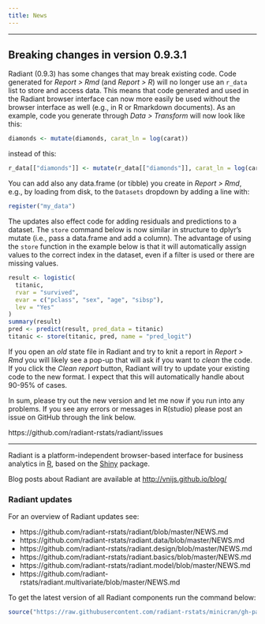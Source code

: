 ```yaml
---
title: News
---
```


***

## Breaking changes in version 0.9.3.1

Radiant (0.9.3) has some changes that may break existing code. Code generated for _Report > Rmd_ (and _Report > R_) will no longer use an `r_data` list to store and access data. This means that code generated and used in the Radiant browser interface can now more easily be used without the browser interface as well (e.g., in R or Rmarkdown documents). As an example, code you generate through _Data > Transform_ will now look like this:
 
```r
diamonds <- mutate(diamonds, carat_ln = log(carat))
```
 
instead of this:
 
```r
r_data[["diamonds"]] <- mutate(r_data[["diamonds"]], carat_ln = log(carat))
```
 
You can add also any data.frame (or tibble) you create in _Report > Rmd_, e.g., by loading from disk, to the `Datasets` dropdown by adding a line with:
 
```r
register("my_data")
```
 
The updates also effect code for adding residuals and predictions to a dataset. The `store` command below is now similar in structure to dplyr's mutate (i.e., pass a data.frame and add a column). The advantage of using the `store` function in the example below is that it will automatically assign values to the correct index in the dataset, even if a filter is used or there are missing values.
 
```r
result <- logistic(
  titanic,
  rvar = "survived",
  evar = c("pclass", "sex", "age", "sibsp"),
  lev = "Yes"
)
summary(result)
pred <- predict(result, pred_data = titanic)
titanic <- store(titanic, pred, name = "pred_logit")
```
 
If you open an _old_ state file in Radiant and try to knit a report in _Report > Rmd_ you will likely see a pop-up that will ask if you want to _clean_ the code. If you click the _Clean report_ button, Radiant will try to update your existing code to the new format. I expect that this will automatically handle about 90-95% of cases.

<!--
To install the development version of Radiant you can use the code below:

```r
packages <- c(
  "radiant.data", "radiant.design", "radiant.basics",
  "radiant.model", "radiant.multivariate", "radiant"
)

ret <- sapply(
  packages,
  install.packages,
  repos = c(
    "https://radiant-rstats.github.io/minicran/dev/",
    "https://radiant-rstats.github.io/minicran/"
  )
)
```
-->

In sum, please try out the new version and let me now if you run into any problems. If you see any errors or messages in R(studio) please post an issue on GitHub through the link below.
 
https://github.com/radiant-rstats/radiant/issues
 
***

Radiant is a platform-independent browser-based interface for business analytics in [R](https://www.r-project.org/), based on the [Shiny](https://www.rstudio.com/shiny/) package.

Blog posts about Radiant are available at <a href="http://vnijs.github.io/blog/" target = "_blank">http://vnijs.github.io/blog/</a>

### Radiant updates

For an overview of Radiant updates see:

* https://github.com/radiant-rstats/radiant/blob/master/NEWS.md
* https://github.com/radiant-rstats/radiant.data/blob/master/NEWS.md
* https://github.com/radiant-rstats/radiant.design/blob/master/NEWS.md
* https://github.com/radiant-rstats/radiant.basics/blob/master/NEWS.md
* https://github.com/radiant-rstats/radiant.model/blob/master/NEWS.md
* https://github.com/radiant-rstats/radiant.multivariate/blob/master/NEWS.md

To get the latest version of all Radiant components run the command below:

```r
source("https://raw.githubusercontent.com/radiant-rstats/minicran/gh-pages/update.R")
```


